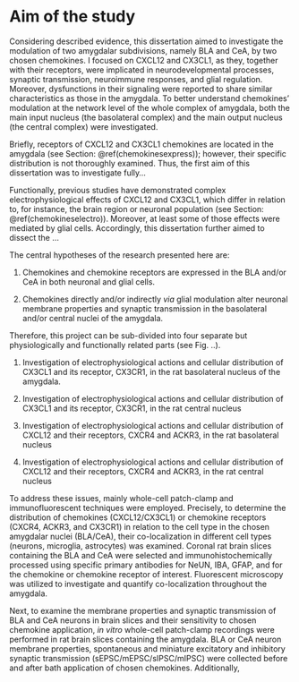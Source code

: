 # Aim of the study

Considering described evidence, this dissertation aimed to investigate the modulation of two amygdalar subdivisions, namely BLA and CeA, by two chosen chemokines. 
I focused on CXCL12 and CX3CL1, as they, together with their receptors, were implicated in neurodevelopmental processes, synaptic transmission, neuroimmune responses, and glial regulation.
Moreover, dysfunctions in their signaling were reported to share similar characteristics as those in the amygdala.
To better understand chemokines' modulation at the network level of the whole complex of amygdala, both the main input nucleus (the basolateral complex) and the main output nucleus (the central complex) were investigated.

Briefly, receptors of CXCL12 and CX3CL1 chemokines are located in the amygdala (see Section: \@ref(chemokinesexpress)); however, their specific distribution is not thoroughly examined. 
Thus, the first aim of this dissertation was to investigate fully... 

Functionally, previous studies have demonstrated complex electrophysiological effects of CXCL12 and CX3CL1, which differ in relation to, for instance, the brain region or neuronal population (see Section: \@ref(chemokineselectro)). <!--and these effect are summarized in section/table?/ -->
Moreover, at least some of those effects were mediated by glial cells.
Accordingly, this dissertation further aimed to dissect the ... <!--- jakoś ładnie opisać --> 

The central hypotheses of the research presented here are: 

1.  Chemokines and chemokine receptors are expressed in the BLA and/or CeA in both neuronal and glial cells.

2. Chemokines directly and/or indirectly *via* glial modulation alter neuronal membrane properties and synaptic transmission in the basolateral and/or central nuclei of the amygdala.

Therefore,<!-- based on different nuclei of the amygdala and different chemokine axes,--> this project can be sub-divided into four separate but physiologically and functionally related parts (see Fig. ..).

1. Investigation of electrophysiological actions and cellular distribution of CX3CL1 and its receptor, CX3CR1, in the rat basolateral nucleus of the amygdala.

2. Investigation of electrophysiological actions and cellular distribution of CX3CL1 and its receptor, CX3CR1, in the rat central nucleus

3. Investigation of electrophysiological actions and cellular distribution of CXCL12 and their receptors, CXCR4 and ACKR3, in the rat basolateral nucleus

4. Investigation of electrophysiological actions and cellular distribution of CXCL12 and their receptors, CXCR4 and ACKR3, in the rat central nucleus

To address these issues, mainly whole-cell patch-clamp and immunofluorescent techniques were employed. <!-- several research techniques were employed: whole-cell patch-clamp and extracellular recordings *ex vivo*, immunofluorescent staining and <!--dendritic spines--><!-- // Considering described evidence and proposed hypotheses, the present studies were focused on two separate but physiologically and functionally related subjects:  /// 4 major groups of experiment --><!--Detailed aims and hypotheses addressed in each study, as well as techniques used are listed below.  The   specific AIMS are designed to test these hypotheses:    -->
Precisely, to determine the distribution of chemokines (CXCL12/CX3CL1) or chemokine receptors (CXCR4, ACKR3, and CX3CR1) in relation to the cell type in the chosen amygdalar nuclei (BLA/CeA), their co-localization in different cell types (neurons, microglia, astrocytes) was examined.
Coronal rat brain slices containing the BLA and CeA were selected and immunohistochemically processed using specific primary antibodies for NeUN, IBA, GFAP, and for the chemokine or chemokine receptor of interest. <!-- dodać markery-->
Fluorescent microscopy was utilized to investigate and quantify co-localization throughout the amygdala. <!--   (Appendix A)  .     -->

Next, to examine the membrane properties and synaptic transmission of BLA and CeA neurons in brain slices and their sensitivity to chosen chemokine application, *in vitro*  whole-cell patch-clamp recordings were performed in rat brain slices containing the amygdala. 
BLA or CeA neuron membrane properties, spontaneous and miniature excitatory and inhibitory synaptic transmission (sEPSC/mEPSC/sIPSC/mIPSC) were collected before and after bath application of chosen chemokines. 
Additionally, <!-- glia -->

\newpage 